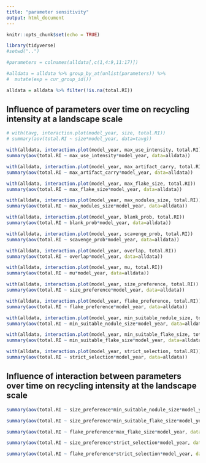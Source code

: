 ```yaml
---
title: "parameter sensitivity"
output: html_document
---
```


```r
knitr::opts_chunk$set(echo = TRUE)

library(tidyverse)
#setwd("..")

#parameters = colnames(alldata[,c(1,4:9,11:17)])

#alldata = alldata %>% group_by_at(unlist(parameters)) %>%
#  mutate(exp = cur_group_id())

alldata = alldata %>% filter(!is.na(total.RI))

```

## Influence of parameters over time on recycling intensity at a landscape scale

```r

# with(tavg, interaction.plot(model_year, size, total.RI))
# summary(aov(total.RI ~ size*model_year, data=tavg))

with(alldata, interaction.plot(model_year, max_use_intensity, total.RI))
summary(aov(total.RI ~ max_use_intensity*model_year, data=alldata))

with(alldata, interaction.plot(model_year, max_artifact_carry, total.RI))
summary(aov(total.RI ~ max_artifact_carry*model_year, data=alldata))

with(alldata, interaction.plot(model_year, max_flake_size, total.RI))
summary(aov(total.RI ~ max_flake_size*model_year, data=alldata))

with(alldata, interaction.plot(model_year, max_nodules_size, total.RI))
summary(aov(total.RI ~ max_nodules_size*model_year, data=alldata))

with(alldata, interaction.plot(model_year, blank_prob, total.RI))
summary(aov(total.RI ~ blank_prob*model_year, data=alldata))

with(alldata, interaction.plot(model_year, scavenge_prob, total.RI))
summary(aov(total.RI ~ scavenge_prob*model_year, data=alldata))

with(alldata, interaction.plot(model_year, overlap, total.RI)) 
summary(aov(total.RI ~ overlap*model_year, data=alldata))

with(alldata, interaction.plot(model_year, mu, total.RI))
summary(aov(total.RI ~ mu*model_year, data=alldata))

with(alldata, interaction.plot(model_year, size_preference, total.RI))
summary(aov(total.RI ~ size_preference*model_year, data=alldata))

with(alldata, interaction.plot(model_year, flake_preference, total.RI))
summary(aov(total.RI ~ flake_preference*model_year, data=alldata))

with(alldata, interaction.plot(model_year, min_suitable_nodule_size, total.RI))
summary(aov(total.RI ~ min_suitable_nodule_size*model_year, data=alldata))

with(alldata, interaction.plot(model_year, min_suitable_flake_size, total.RI))
summary(aov(total.RI ~ min_suitable_flake_size*model_year, data=alldata))

with(alldata, interaction.plot(model_year, strict_selection, total.RI))
summary(aov(total.RI ~ strict_selection*model_year, data=alldata))


```

## Influence of interaction between parameters over time on recycling intensity at the landscape scale
```r

summary(aov(total.RI ~ size_preference*min_suitable_nodule_size*model_year, data=alldata))

summary(aov(total.RI ~ size_preference*min_suitable_flake_size*model_year, data=alldata))

summary(aov(total.RI ~ flake_preference*max_flake_size*model_year, data=alldata))

summary(aov(total.RI ~ size_preference*strict_selection*model_year, data=alldata))

summary(aov(total.RI ~ flake_preference*strict_selection*model_year, data=alldata))

```
